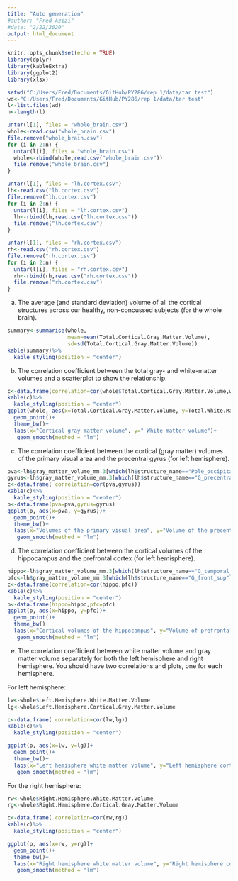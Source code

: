 ```yaml
---
title: "Auto generation"
#author: "Fred Azizi"
#date: "2/22/2020"
output: html_document
---
```


```r
knitr::opts_chunk$set(echo = TRUE)
library(dplyr)
library(kableExtra)
library(ggplot2)
library(xlsx)
```

```r
setwd("C:/Users/Fred/Documents/GitHub/PY286/rep 1/data/tar test")
wd<-"C:/Users/Fred/Documents/GitHub/PY286/rep 1/data/tar test"
l<-list.files(wd)
n<-length(l)

untar(l[1], files = "whole_brain.csv")  
whole<-read.csv("whole_brain.csv")
file.remove("whole_brain.csv")  
for (i in 2:n) {
  untar(l[i], files = "whole_brain.csv")  
  whole<-rbind(whole,read.csv("whole_brain.csv"))
  file.remove("whole_brain.csv")  
}

untar(l[1], files = "lh.cortex.csv")  
lh<-read.csv("lh.cortex.csv")
file.remove("lh.cortex.csv")  
for (i in 2:n) {
  untar(l[i], files = "lh.cortex.csv")  
  lh<-rbind(lh,read.csv("lh.cortex.csv"))
  file.remove("lh.cortex.csv")  
}

untar(l[1], files = "rh.cortex.csv")  
rh<-read.csv("rh.cortex.csv")
file.remove("rh.cortex.csv")  
for (i in 2:n) {
  untar(l[i], files = "rh.cortex.csv")  
  rh<-rbind(rh,read.csv("rh.cortex.csv"))
  file.remove("rh.cortex.csv")  
}
```
a. The average (and standard deviation) volume of all the cortical structures across our healthy, non-concussed subjects (for the whole brain).

```r
summary<-summarise(whole, 
                   mean=mean(Total.Cortical.Gray.Matter.Volume), 
                   sd=sd(Total.Cortical.Gray.Matter.Volume))
kable(summary)%>%
  kable_styling(position = "center")
```

b. The correlation coefficient between the total gray- and white-matter volumes and a scatterplot to show the relationship. 

```r
c<-data.frame(correlation=cor(whole$Total.Cortical.Gray.Matter.Volume,whole$Total.White.Matter.Volume))
kable(c)%>%
  kable_styling(position = "center")
ggplot(whole, aes(x=Total.Cortical.Gray.Matter.Volume, y=Total.White.Matter.Volume))+
  geom_point()+
  theme_bw()+
  labs(x="Cortical gray matter volume", y=" White matter volume")+
   geom_smooth(method = "lm")
```

c. The correlation coefficient between the cortical (gray matter) volumes of the primary visual area and the precentral gyrus (for left hemisphere). 

```r
pva<-lh$gray_matter_volume_mm.3[which(lh$structure_name=="Pole_occipital")]
gyrus<-lh$gray_matter_volume_mm.3[which(lh$structure_name=="G_precentral")]
c<-data.frame( correlation=cor(pva,gyrus))
kable(c)%>%
  kable_styling(position = "center")
p<-data.frame(pva=pva,gyrus=gyrus)
ggplot(p, aes(x=pva, y=gyrus))+
  geom_point()+
  theme_bw()+
  labs(x="Volumes of the primary visual area", y="Volume of the precentral gyrus")+
   geom_smooth(method = "lm")
```

d. The correlation coefficient between the cortical volumes of the hippocampus and the prefrontal cortex (for left hemisphere).

```r
hippo<-lh$gray_matter_volume_mm.3[which(lh$structure_name=="G_temporal_middle")]
pfc<-lh$gray_matter_volume_mm.3[which(lh$structure_name=="G_front_sup")]
c<-data.frame(correlation=cor(hippo,pfc))
kable(c)%>%
  kable_styling(position = "center")
p<-data.frame(hippo=hippo,pfc=pfc)
ggplot(p, aes(x=hippo, y=pfc))+
  geom_point()+
  theme_bw()+
  labs(x="Cortical volumes of the hippocampus", y="Volume of prefrontal cortex")+
   geom_smooth(method = "lm")
```

e. The correlation coefficient between white matter volume and gray matter volume separately for both the left hemisphere and right hemisphere. You should have two correlations and plots, one for each hemisphere.

For left hemisphere:

```r
lw<-whole$Left.Hemisphere.White.Matter.Volume
lg<-whole$Left.Hemisphere.Cortical.Gray.Matter.Volume

c<-data.frame( correlation=cor(lw,lg))
kable(c)%>%
  kable_styling(position = "center")

ggplot(p, aes(x=lw, y=lg))+
  geom_point()+
  theme_bw()+
  labs(x="Left hemisphere white matter volume", y="Left hemisphere cortical gray matter volume")+
   geom_smooth(method = "lm")
```

For the right hemisphere:

```r
rw<-whole$Right.Hemisphere.White.Matter.Volume
rg<-whole$Right.Hemisphere.Cortical.Gray.Matter.Volume

c<-data.frame( correlation=cor(rw,rg))
kable(c)%>%
  kable_styling(position = "center")

ggplot(p, aes(x=rw, y=rg))+
  geom_point()+
  theme_bw()+
  labs(x="Right hemisphere white matter volume", y="Right hemisphere cortical gray matter volume")+
   geom_smooth(method = "lm")
```

